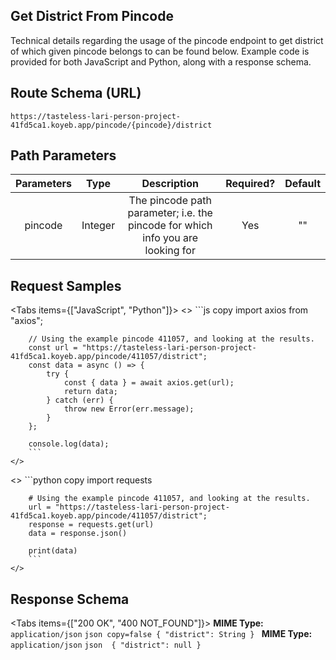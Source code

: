 

## Get District From Pincode

Technical details regarding the usage of the pincode endpoint to get district of which given pincode belongs to can be found below. Example code is provided for both JavaScript and Python, along with a response schema.

## Route Schema (URL)


```
https://tasteless-lari-person-project-41fd5ca1.koyeb.app/pincode/{pincode}/district

```


## Path Parameters

| Parameters |   Type    |                                     Description                                          | Required? | Default |
|:----------:|:-------: |:----------------------------------------------------------------------------: |:--------: |:------:|
| pincode    |  Integer  | The pincode path parameter; i.e. the pincode for which info you are looking for |     Yes    |    ""   |


## Request Samples

<Tabs items={["JavaScript", "Python"]}>
  <Tab>
    <>
        ```js copy 
        import axios from "axios";

        // Using the example pincode 411057, and looking at the results.
        const url = "https://tasteless-lari-person-project-41fd5ca1.koyeb.app/pincode/411057/district";
        const data = async () => {
            try {
                const { data } = await axios.get(url);
                return data;
            } catch (err) {
                throw new Error(err.message);
            }
        };

        console.log(data);
        ```
    </>

  </Tab>
  <Tab>
    <>
        ```python copy 
        import requests

        # Using the example pincode 411057, and looking at the results.
        url = "https://tasteless-lari-person-project-41fd5ca1.koyeb.app/pincode/411057/district";
        response = requests.get(url)
        data = response.json()

        print(data)
        ```
    </>

  </Tab>
</Tabs>


## Response Schema


<Tabs items={["200 OK", "400 NOT_FOUND"]}>
  <Tab>
    **MIME Type:** `application/json`
    ```json copy=false
    {
         "district": String
    }
    ```
  </Tab>
  <Tab>
    **MIME Type:** `application/json`
    ```json 
    {
         "district": null
    }
    ```

  </Tab>
</Tabs>

